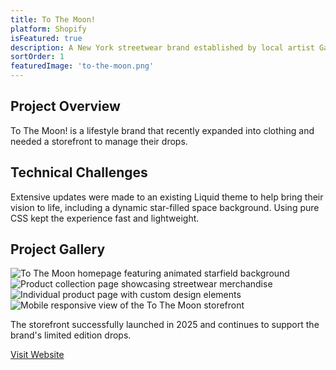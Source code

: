 ```yaml
---
title: To The Moon!
platform: Shopify
isFeatured: true
description: A New York streetwear brand established by local artist Gazoo To The Moon.
sortOrder: 1
featuredImage: 'to-the-moon.png'
---
```


## Project Overview

To The Moon! is a lifestyle brand that recently expanded into clothing and needed a storefront to manage their drops.


## Technical Challenges

Extensive updates were made to an existing Liquid theme to help bring their vision to life, including a dynamic star-filled space background. Using pure CSS kept the experience fast and lightweight.
## Project Gallery

<div class="grid grid-cols-1 gap-4 md:grid-cols-2">
  <Image
    src="/projects/to-the-moon/project-image-1.png"
    alt="To The Moon homepage featuring animated starfield background"
    width={1200}
    height={600}
    class="h-[250px] w-full rounded-lg object-cover border-1"
  />
  <Image
    src="/projects/to-the-moon/project-image-2.png"
    alt="Product collection page showcasing streetwear merchandise"
    width={1200}
    height={600}
    class="h-[250px] w-full rounded-lg object-cover border-1"
  />
  <Image
    src="/projects/to-the-moon/project-image-3.png"
    alt="Individual product page with custom design elements"
    width={1200}
    height={600}
    class="h-[250px] w-full rounded-lg object-cover border-1"
  />
  <Image
    src="/projects/to-the-moon/project-image-4.png"
    alt="Mobile responsive view of the To The Moon storefront"
    width={1200}
    height={600}
    class="h-[250px] w-full rounded-lg object-cover border-1"
  />
</div>

The storefront successfully launched in 2025 and continues to support the brand's limited edition drops.

<div class="mt-8">
  <a 
    href="https://uptothemoon.com" 
    target="_blank" 
    rel="noopener noreferrer"
    class="inline-flex items-center gap-2 external-link"
  >
    Visit Website
    <Icon name="lucide:external-link" size="1.25rem" />
  </a>
</div>